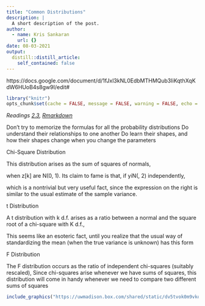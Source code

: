 ```yaml
---
title: "Common Distributions"
description: |
  A short description of the post.
author:
  - name: Kris Sankaran
    url: {}
date: 08-03-2021
output:
  distill::distill_article:
    self_contained: false
---
```


https://docs.google.com/document/d/1fJxl3kNL0EdbMTHMQub3IiKqthXqKdW6HUoB4s8gw9I/edit#

```r
library("knitr")
opts_chunk$set(cache = FALSE, message = FALSE, warning = FALSE, echo = TRUE)
```

_Readings [2.3](), [Rmarkdown]()_

Don’t try to memorize the formulas for all the probability distributions
Do understand their relationships to one another
Do learn their shapes, and how their shapes change when you change the parameters

Chi-Square Distribution

This distribution arises as the sum of squares of normals,

when z[k] are N(0, 1).
Its claim to fame is that, if yiN(, 2) independently,


which is a nontrivial but very useful fact, since the expression on the right is similar to the usual estimate of the sample variance.

t Distribution

A t distribution with k d.f. arises as a ratio between a normal and the square root of a chi-square with K d.f.,

This seems like an esoteric fact, until you realize that the usual way of standardizing the mean (when the true variance is unknown) has this form


F Distribution

The F distribution occurs as the ratio of independent chi-squares (suitably rescaled),
Since chi-squares arise whenever we have sums of squares, this distribution will come in handy whenever we need to compare two different sums of squares
	

```r
include_graphics("https://uwmadison.box.com/shared/static/dv5tvok0m9vkqqmkd3c0woam5is7gzse.png")
```
